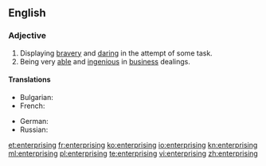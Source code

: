 ==English==

===Adjective===
{{en-adj}}

# Displaying [[brave]]ry and [[daring]] in the attempt of some task.
# Being very [[able]] and [[ingenious]] in [[business]] dealings.

====Translations====
{{trans-top| Being very [[able]] and [[ingenious]] in [[business]] dealings.}}
* Bulgarian: {{t|bg|предприемчив|tr=predpriémčiv|sc=Cyrl}}
* French: {{t|fr|entreprenant}}
{{trans-mid}}
* German: {{t|de|unternehmungslustig}}
* Russian: {{t|ru|предприимчивый|tr=predpriímčivyj|sc=Cyrl}}
{{trans-bottom}}

[[et:enterprising]]
[[fr:enterprising]]
[[ko:enterprising]]
[[io:enterprising]]
[[kn:enterprising]]
[[ml:enterprising]]
[[pl:enterprising]]
[[te:enterprising]]
[[vi:enterprising]]
[[zh:enterprising]]